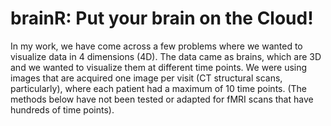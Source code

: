 brainR: Put your brain on the Cloud!
========================================================

In my work, we have come across a few problems where we wanted to visualize data in 4 dimensions (4D).  The data came as brains, which are 3D and we wanted to visualize them at different time points.  We were using images that are acquired one image per visit (CT structural scans, particularly), where each patient had a maximum of 10 time points.  (The methods below have not been tested or adapted for fMRI scans that have hundreds of time points). 